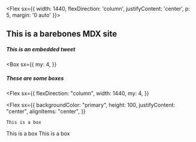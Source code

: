<Flex sx={{
    width: 1440,
    flexDirection: 'column',
    justifyContent: 'center',
    p: 5,
    margin: '0 auto'
}}>

## This is a barebones MDX site

##### This is an embedded tweet

<Box
  sx={{
    my: 4,
  }}
>
  <Tweet
    tweetLink="https://twitter.com/studio_hungry/status/1256343990061936640?s=20"
    align="center"
    theme="dark"
  />
</Box>

##### These are some boxes

<Flex
  sx={{
    flexDirection: "column",
    width: 1440,
    my: 4,
  }}
>
  <Flex
    sx={{
      backgroundColor: "primary",
      height: 100,
      justifyContent: "center",
      alignItems: "center",
    }}
  >
    This is a box
  </Flex>
  <Flex
    sx={{
      backgroundColor: "highlight",
      height: 100,
      justifyContent: "center",
      alignItems: "center",
    }}
  >
    This is a box
  </Flex>
  <Flex
    sx={{
      backgroundColor: "secondary",
      height: 100,
      justifyContent: "center",
      alignItems: "center",
    }}
  >
    This is a box
  </Flex>
</Flex>

</Flex>
